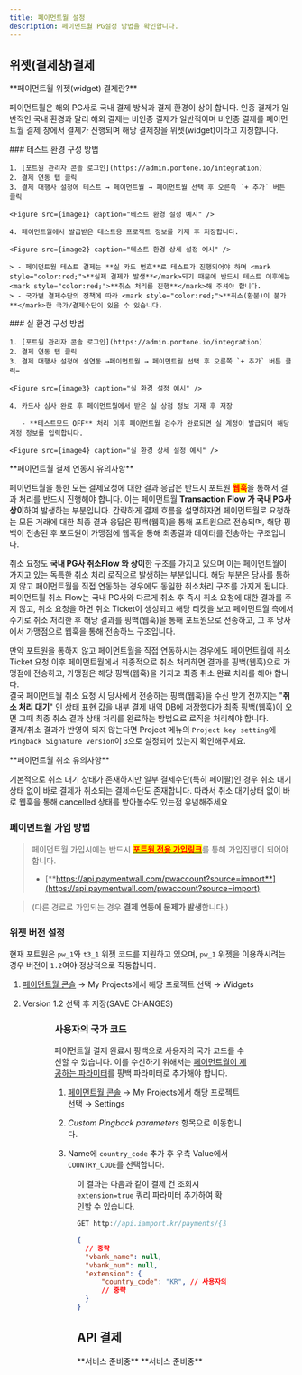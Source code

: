 ```yaml
---
title: 페이먼트월 설정
description: 페이먼트월 PG설정 방법을 확인합니다.
---
```




## 위젯(결제창)결제

<Hint style="info">
  **페이먼트월 위젯(widget) 결제란?**

  페이먼트월은 해외 PG사로 국내 결제 방식과 결제 환경이 상이 합니다.
  인증 결제가 일반적인 국내 환경과 달리 해외 결제는 비인증 결제가 일반적이며 비인증 결제를 페이먼트월 결제 창에서 결제가 진행되며 해당 결제창을 위젯(widget)이라고 지칭합니다.
</Hint>

<Tabs>
  <Tab title="테스트 결제">
    ### 테스트 환경 구성 방법

    1. [포트원 관리자 콘솔 로그인](https://admin.portone.io/integration)
    2. 결제 연동 탭 클릭
    3. 결제 대행사 설정에 테스트 → 페이먼트월 → 페이먼트월 선택 후 오른쪽 `+ 추가` 버튼 클릭

    <Figure src={image1} caption="테스트 환경 설정 예시" />

    4. 페이먼트월에서 발급받은 테스트용 프로젝트 정보를 기재 후 저장합니다.

    <Figure src={image2} caption="테스트 환경 상세 설정 예시" />

    > - 페이먼트월 테스트 결제는 **실 카드 번호**로 테스트가 진행되어야 하며 <mark style="color:red;">**실제 결제가 발생**</mark>되기 때문에 반드시 테스트 이후에는 <mark style="color:red;">**취소 처리를 진행**</mark>해 주셔야 합니다.
    > - 국가별 결제수단의 정책에 따라 <mark style="color:red;">**취소(환불)이 불가**</mark>한 국가/결제수단이 있을 수 있습니다.
  </Tab>

  <Tab title="실 결제">
    ### 실 환경 구성 방법

    1. [포트원 관리자 콘솔 로그인](https://admin.portone.io/integration)
    2. 결제 연동 탭 클릭
    3. 결제 대행사 설정에 실연동 →페이먼트월 → 페이먼트월 선택 후 오른쪽 `+ 추가` 버튼 클릭=

    <Figure src={image3} caption="실 환경 설정 예시" />

    4. 카드사 심사 완료 후 페이먼트월에서 받은 실 상점 정보 기재 후 저장

       - **테스트모드 OFF** 처리 이후 페이먼트월 검수가 완료되면 실 계정이 발급되며 해당 계정 정보를 입력합니다.

    <Figure src={image4} caption="실 환경 상세 설정 예시" />
  </Tab>
</Tabs>

<Hint style="info">
  **페이먼트월 결제 연동시 유의사항**

  페이먼트월을 통한 모든 결제요청에 대한 결과 응답은 반드시 포트원 <mark style="color:red;">**웹훅**</mark>을 통해서 결과 처리를 반드시 진행해야 합니다.
  이는 페이먼트월 **Transaction Flow 가 국내 PG사 상이**하여 발생하는 부분입니다.
  간략하게 결제 흐름을 설명하자면 페이먼트월로 요청하는 모든 거래에 대한 최종 결과 응답은 핑백(웹훅)을 통해 포트원으로 전송되며, 해당 핑백이 전송된 후 포트원이 가맹점에 웹훅을 통해 최종결과 데이터를 전송하는 구조입니다.

  취소 요청도 **국내 PG사 취소Flow 와 상이**한 구조를 가지고 있으며 이는 페이먼트월이 가지고 있는 독특한 취소 처리 로직으로 발생하는 부분입니다.
  해당 부분은 당사를 통하지 않고 페이먼트월을 직접 연동하는 경우에도 동일한 취소처리 구조를 가지게 됩니다.
  페이먼트월 취소 Flow는 국내 PG사와 다르게 취소 후 즉시 취소 요청에 대한 결과를 주지 않고, 취소 요청을 하면 취소 Ticket이 생성되고 해당 티켓을 보고 페이먼트월 측에서 수기로 취소 처리한 후 해당 결과를 핑백(웹훅)을 통해 포트원으로 전송하고, 그 후 당사에서 가맹점으로 웹훅을 통해 전송하느 구조입니다.

  만약 포트원을 통하지 않고 페이먼트월을 직접 연동하시는 경우에도 페이먼트월에 취소 Ticket 요청 이후 페이먼트월에서 최종적으로 취소 처리하면 결과를 핑백(웹훅)으로 가맹점에 전송하고, 가맹점은 해당 핑백(웹훅)을 가지고 최종 취소 완료 처리를 해야 합니다.\
  결국 페이먼트월 취소 요청 시 당사에서 전송하는 핑백(웹훅)을 수신 받기 전까지는 "**취소 처리 대기**" 인 상태 표현 값을 내부 결제 내역 DB에 저장했다가 최종 핑백(웹훅)이 오면 그때 최종 취소 결과 상태 처리를 완료하는 방법으로 로직을 처리해야 합니다.\
  결제/취소 결과가 반영이 되지 않는다면 Project 메뉴의 `Project key setting`에 `Pingback Signature version`이 `3`으로 설정되어 있는지 확인해주세요.
</Hint>

<Hint style="info">
  **페이먼트월 취소 유의사항**

  기본적으로 취소 대기 상태가 존재하지만 일부 결제수단(특히 페이팔)인 경우 취소 대기 상태 없이
  바로 결제가 취소되는 결제수단도 존재합니다. 따라서 취소 대기상태 없이 바로 웹훅을 통해 cancelled 상태를 받아볼수도 있는점 유념해주세요
</Hint>

### 페이먼트월 가입 방법

> 페이먼트월 가입시에는 반드시 [<mark style="color:red;">**포트원 전용 가입링크**</mark>](https://api.paymentwall.com/pwaccount?source=import)를 통해 가입진행이 되어야 합니다.
>
> - [**https://api.paymentwall.com/pwaccount?source=import**](https://api.paymentwall.com/pwaccount?source=import)

> (다른 경로로 가입되는 경우 **결제 연동에 문제가 발생**합니다.)

### 위젯 버전 설정

현재 포트원은 `pw_1`와 `t3_1` 위젯 코드를 지원하고 있으며, `pw_1` 위젯을 이용하시려는 경우 버전이 `1.2`여야 정상적으로 작동합니다.

1. [페이먼트월 콘솔](https://api.paymentwall.com/developers/applications)
   → My Projects에서 해당 프로젝트 선택 → Widgets

2. Version 1.2 선택 후 저장(SAVE CHANGES)

<Figure src={image5} caption="My Projects → 프로젝트 선택 → Widgets 선택" />

<Figure src={image6} caption="좌측 상단 Version에서 1.2 선택 → SAVE CHANGES" />

### 사용자의 국가 코드

페이먼트월 결제 완료시 핑백으로 사용자의 국가 코드를 수신할 수 있습니다.
이를 수신하기 위해서는 [페이먼트월이 제공하는 파라미터](https://docs.paymentwall.com/reference/pingback/custom-parameter#parameter-with-value-paymentwall-provides)를
핑백 파라미터로 추가해야 합니다.

1. [페이먼트월 콘솔](https://api.paymentwall.com/developers/applications)
   → My Projects에서 해당 프로젝트 선택 → Settings

2. _Custom Pingback parameters_ 항목으로 이동합니다.

3. Name에 `country_code` 추가 후 우측 Value에서 `COUNTRY_CODE`를 선택합니다.

<Figure src={image7} caption="Custom Pingback parameters에 COUNTRY_CODE 추가" />

이 결과는 다음과 같이 결제 건 조회시 `extension=true` 쿼리 파라미터 추가하여 확인할 수 있습니다.

```jsx
GET http://api.iamport.kr/payments/{포트원 번호}?extension=true
```

```json
{
  // 중략
  "vbank_name": null,
  "vbank_num": null,
  "extension": {
      "country_code": "KR", // 사용자의 국가 코드(alpha-2)
      // 중략
  }
}
```

## API 결제

<Tabs>
  <Tab title="키인결제">
    **서비스 준비중**
  </Tab>

  <Tab title="정기결제">
    **서비스 준비중**
  </Tab>
</Tabs>
